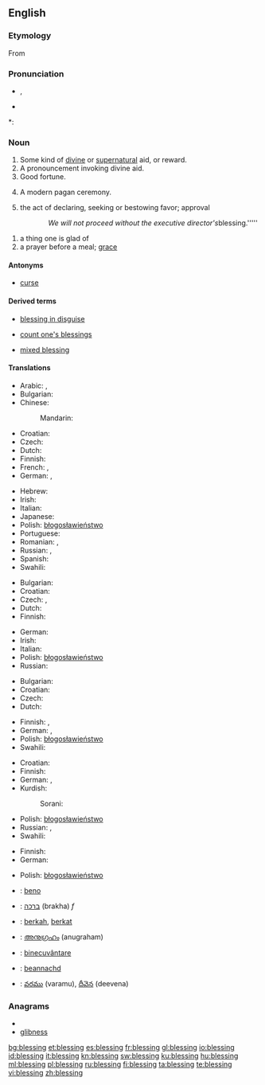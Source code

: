 ==English==

===Etymology===
From {{etyl|ang|en}} {{term|bletsung|lang=ang}}

===Pronunciation===
* {{IPA|/ˈbles.ɪŋ/}}, {{SAMPA|/"bles.IN/}}
* {{audio|en-us-blessing.ogg|Audio (US)}}

*: {{rhymes|ɛsɪŋ}}

===Noun===
{{en-noun}}

# Some kind of [[divine]] or [[supernatural]] aid, or reward.
# A pronouncement invoking divine aid.
# Good fortune.
# {{context|paganism}} A modern pagan ceremony.
# the act of declaring, seeking or bestowing favor; approval
::''We will not proceed without the executive director's ''blessing.'''''
# a thing one is glad of
# a prayer before a meal; [[grace]]

====Antonyms====
* [[curse]]

====Derived terms====
{{rel-top3|Terms derived from ''blessing''}}
* [[blessing in disguise]]
{{rel-mid3}}
* [[count one's blessings]]
{{rel-mid3}}
* [[mixed blessing]]
{{rel-bottom}}

====Translations====
{{trans-top|Some kind of divine or supernatural aid, or reward}}
* Arabic: {{t-|ar|بركة|f|tr=báraka}}, {{t|ar|نعمة|f|tr=ná3ma}}
* Bulgarian: {{t|bg|благословия|f}}
* Chinese:
*: Mandarin: {{t|cmn|祝福|tr=zhùfú|sc=Hani}}
* Croatian: {{t-|hr|blagoslov|m|alt=blȁgoslōv}}
* Czech: {{t-|cs|požehnání|n}}
* Dutch: {{t+|nl|zegen|f}}
* Finnish: {{t-|fi|siunaus}}
* French: {{t+|fr|bénédiction|f}}, {{t+|fr|grâce|f}}
* German: {{t+|de|Segen|m}}, {{t+|de|Segnung|f}}
{{trans-mid}}
* Hebrew: {{t+|he|ברכה|f|tr=brakha}}
* Irish: {{t-|ga|beannacht|f|xs=Irish}}
* Italian: {{t-|it|benedizione}}
* Japanese: {{t|ja|祝福|tr=しゅくふく, shukufuku}}
* Polish: [[błogosławieństwo]] {{n}}
* Portuguese: {{t+|pt|bênção|f}}
* Romanian: {{t|ro|binecuvântare|f}}, {{t|ro|benedicţiune|f}}
* Russian: {{t+|ru|благословение|n|tr=blagoslovénije}}, {{t+|ru|милость|f|tr=mílost'}}
* Spanish: {{t+|es|bendición|f}}
* Swahili: {{t+|sw|baraka|xs=Swahili}}
{{trans-bottom}}

{{trans-top|pronouncement invoking divine aid}}
* Bulgarian: {{t|bg|благословия|f}}
* Croatian: {{t-|hr|blagoslov|m|alt=blȁgoslōv}}
* Czech: {{t-|cs|požehnání|n}},  {{t|cs|žehnání|n}}
* Dutch: {{t-|nl|zegening|f}}
* Finnish: {{t-|fi|siunaus}}
{{trans-mid}}
* German: {{t+|de|Segnen}}
* Irish: {{t-|ga|beannacht|f|xs=Irish}}
* Italian: {{t-|it|benedizione}}
* Polish: [[błogosławieństwo]] {{n}}
* Russian: {{t+|ru|благословение|n|tr=blagoslovénije}}
{{trans-bottom}}

{{trans-top|Good fortune}}
* Bulgarian: {{t|bg|благодат|m}}
* Croatian: {{t-|hr|blagoslov|m|alt=blȁgoslōv}}
* Czech: {{t-|cs|požehnání|n}}
* Dutch: {{t+|nl|zegen|f}}
{{trans-mid}}
* Finnish: {{t+|fi|onni}}, {{t+|fi|tuuri}}
* German: {{t+|de|Segen|m}}, {{t+|de|Segnung|f}}
* Polish: [[błogosławieństwo]] {{n}}
* Swahili: {{t+|sw|baraka|xs=Swahili}}
{{trans-bottom}}

{{trans-top|(''paganism'') A modern pagan ceremony}}
{{trans-mid}}
{{trans-bottom}}

{{trans-top|act of declaring, seeking or bestowing favor}}
* Croatian: {{t-|hr|blagoslov|m|alt=blȁgoslōv}}
* Finnish: {{t-|fi|siunaus}}
* German: {{t+|de|Segnen|n}}, {{t+|de|Segnung|f}}
* Kurdish:
*: Sorani: {{t|ku|خێر|tr=xêr|sc=ku-Arab}}
{{trans-mid}}
* Polish: [[błogosławieństwo]] {{n}}
* Russian: {{t+|ru|благословение|n|tr=blagoslovénije}}, {{t+|ru|молитва|f|tr=molítva}}
* Swahili: {{t+|sw|baraka|xs=Swahili}}
{{trans-bottom}}

{{trans-top|thing one is glad of}}
* Finnish: {{t|fi|ilonaihe}}
* German: {{t+|de|Segen|m}}
{{trans-mid}}
* Polish: [[błogosławieństwo]] {{n}}
{{trans-bottom}}

{{checktrans-top}}
* {{ttbc|Esperanto}}: [[beno]]
* {{ttbc|he}}: [[ברכה]] (brakha) ''f''
* {{ttbc|Indonesian}}: [[berkah]], [[berkat]]
* {{ttbc|Malayalam}}: [[അനുഗ്രഹം]] (anugraham)
{{trans-mid}}
* {{ttbc|ro}}: [[binecuvântare]] {{f}}
* {{ttbc|Scottish Gaelic}}: [[beannachd]]
* {{ttbc|Telugu}}: [[వరము]] (varamu), [[దీవెన]] (deevena)
{{trans-bottom}}

===Anagrams===
* {{alphagram|begilnss}}
* [[glibness#English|glibness]]

[[bg:blessing]]
[[et:blessing]]
[[es:blessing]]
[[fr:blessing]]
[[gl:blessing]]
[[io:blessing]]
[[id:blessing]]
[[it:blessing]]
[[kn:blessing]]
[[sw:blessing]]
[[ku:blessing]]
[[hu:blessing]]
[[ml:blessing]]
[[pl:blessing]]
[[ru:blessing]]
[[fi:blessing]]
[[ta:blessing]]
[[te:blessing]]
[[vi:blessing]]
[[zh:blessing]]
